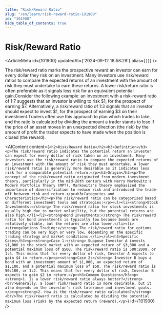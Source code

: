 ```yaml
---
title: "Risk/Reward Ratio"
slug: "/en/learn/risk-reward-ratio-101900"
id: "101900"
hide_table_of_contents: true
---
```



# Risk/Reward Ratio

<ArticleMeta id={101900} updatedAt={'2024-09-12 18:58:28'} alias={`[]`} />
<div className='border-solid border-b border-t-0 my-4 border-[var(--ifm-color-gray-300)]' />

The risk/reward ratio marks the prospective reward an investor can earn for every dollar they risk on an investment. Many investors use risk/reward ratios to compare the expected returns of an investment with the amount of risk they must undertake to earn these returns. A lower risk/return ratio is often preferable as it signals less risk for an equivalent potential gain.Consider the following example: an investment with a risk-reward ratio of 1:7 suggests that an investor is willing to risk $1, for the prospect of earning $7. Alternatively, a risk/reward ratio of 1:3 signals that an investor should expect to invest $1, for the prospect of earning $3 on their investment.Traders often use this approach to plan which trades to take, and the ratio is calculated by dividing the amount a trader stands to lose if the price of an asset moves in an unexpected direction (the risk) by the amount of profit the trader expects to have made when the position is closed (the reward).

<AIContent content={`<h2>Risk/Reward Ratio</h2><h3>Definition</h3><p>The risk/reward ratio indicates the potential return an investor can expect for every dollar of risk taken on an investment. Many investors use the risk/reward ratio to compare the expected returns of an investment with the amount of risk they must undertake. A lower risk/reward ratio is generally more desirable as it indicates less risk for a comparable potential return.</p><h3>Origin</h3><p>The concept of the risk/reward ratio originated from modern investment theory, particularly in the mid-20th century with Harry Markowitz's Modern Portfolio Theory (MPT). Markowitz's theory emphasized the importance of diversification to reduce risk and introduced the trade-off between risk and return.</p><h3>Categories and Characteristics</h3><p>The risk/reward ratio can be categorized based on different investment tools and strategies:</p><ul><li><strong>Stock Investments:</strong> The risk/reward ratio for stock investments is usually high due to market volatility, but the potential returns are also high.</li><li><strong>Bond Investments:</strong> The risk/reward ratio for bond investments is typically low because bonds are relatively stable, but the returns are also lower.</li><li><strong>Options Trading:</strong> The risk/reward ratio for options trading can be very high or very low, depending on the specific trading strategy and market conditions.</li></ul><h3>Specific Cases</h3><p><strong>Case 1:</strong> Suppose Investor A invests $1,000 in the stock market with an expected return of $3,000 and a potential maximum loss of $500. The risk/reward ratio is 500:2000, or 1:4. This means that for every dollar of risk, Investor A expects to gain $4 in return.</p><p><strong>Case 2:</strong> Investor B buys a bond with an investment amount of $1,000, an expected return of $1,100, and a potential maximum loss of $50. The risk/reward ratio is 50:100, or 1:2. This means that for every dollar of risk, Investor B expects to gain $2 in return.</p><h3>Common Questions</h3><p><strong>1. Is a lower risk/reward ratio always better?</strong><br/>Generally, a lower risk/reward ratio is more desirable, but it also depends on the investor's risk tolerance and investment goals.</p><p><strong>2. How is the risk/reward ratio calculated?</strong><br/>The risk/reward ratio is calculated by dividing the potential maximum loss (risk) by the expected return (reward).</p>`} id={101900} />
